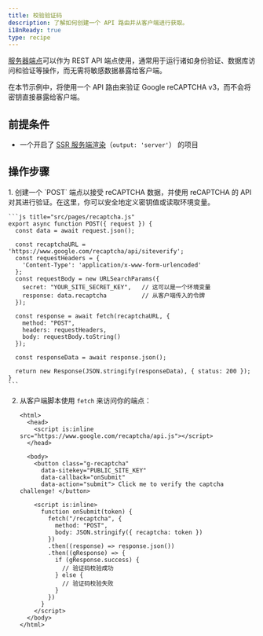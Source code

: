 ```yaml
---
title: 校验验证码
description: 了解如何创建一个 API 路由并从客户端进行获取。
i18nReady: true
type: recipe
---
```


[服务器端点](/zh-cn/guides/endpoints/#服务器端点api-路由)可以作为 REST API 端点使用，通常用于运行诸如身份验证、数据库访问和验证等操作，而无需将敏感数据暴露给客户端。

在本节示例中，将使用一个 API 路由来验证 Google reCAPTCHA v3，而不会将密钥直接暴露给客户端。

## 前提条件

- 一个开启了 [SSR 服务端渲染](/zh-cn/guides/on-demand-rendering/)（`output: 'server'`） 的项目

## 操作步骤

<Steps>
1. 创建一个 `POST` 端点以接受 reCAPTCHA 数据，并使用 reCAPTCHA 的 API 对其进行验证。在这里，你可以安全地定义密钥值或读取环境变量。

    ```js title="src/pages/recaptcha.js"
    export async function POST({ request }) {
      const data = await request.json();

      const recaptchaURL = 'https://www.google.com/recaptcha/api/siteverify';
      const requestHeaders = {
        'Content-Type': 'application/x-www-form-urlencoded'
      };
      const requestBody = new URLSearchParams({
        secret: "YOUR_SITE_SECRET_KEY",   // 这可以是一个环境变量
        response: data.recaptcha          // 从客户端传入的令牌
      });

      const response = await fetch(recaptchaURL, {
        method: "POST",
        headers: requestHeaders,
        body: requestBody.toString()
      });

      const responseData = await response.json();

      return new Response(JSON.stringify(responseData), { status: 200 });
    }
    ```

2. 从客户端脚本使用 `fetch` 来访问你的端点：

    ```astro title="src/pages/index.astro"
    <html>
      <head>
        <script is:inline src="https://www.google.com/recaptcha/api.js"></script>
      </head>

      <body>
        <button class="g-recaptcha" 
          data-sitekey="PUBLIC_SITE_KEY" 
          data-callback="onSubmit" 
          data-action="submit"> Click me to verify the captcha challenge! </button>

        <script is:inline>
          function onSubmit(token) {
            fetch("/recaptcha", {
              method: "POST",
              body: JSON.stringify({ recaptcha: token })
            })
            .then((response) => response.json())
            .then((gResponse) => {
              if (gResponse.success) {
                // 验证码校验成功
              } else {
                // 验证码校验失败
              }
            })
          }
        </script>
      </body>
    </html>
    ```
</Steps>